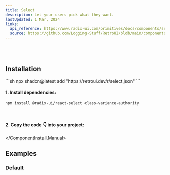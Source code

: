 ```yaml
---
title: Select
description: Let your users pick what they want.
lastUpdated: 1 Mar, 2024
links:
  api_reference: https://www.radix-ui.com/primitives/docs/components/select#api-reference
  source: https://github.com/Logging-Stuff/RetroUI/blob/main/components/ui/Form/Select.tsx
---
```


<ComponentShowcase name="select-style-default" />
<br />
<br />

## Installation

<ComponentInstall>
  <ComponentInstall.Cli>
    ```sh
npx shadcn@latest add "https://retroui.dev/r/select.json"
    ```
  </ComponentInstall.Cli>
  <ComponentInstall.Manual>
  
#### 1. Install dependencies:

```sh
npm install @radix-ui/react-select class-variance-authority
```

<br />

#### 2. Copy the code 👇 into your project:

<ComponentSource name="select" />

  </ComponentInstall.Manual>
</ComponentInstall>

## Examples

### Default

<ComponentShowcase name="select-style-default" />
